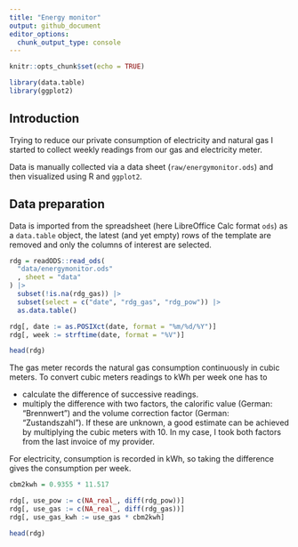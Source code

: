 ```yaml
---
title: "Energy monitor"
output: github_document
editor_options: 
  chunk_output_type: console
---
```


```r
knitr::opts_chunk$set(echo = TRUE)

library(data.table)
library(ggplot2)
```

## Introduction

Trying to reduce our private consumption of electricity and natural gas I started 
to collect weekly readings from our gas and electricity meter. 

Data is manually collected via a data sheet (`raw/energymonitor.ods`) and then 
visualized using R and `ggplot2`.

## Data preparation

Data is imported from the spreadsheet (here LibreOffice Calc format `ods`) as a 
`data.table` object, the latest (and yet empty) rows of the template are 
removed and only the columns of interest are selected. 

```r
rdg = readODS::read_ods(
  "data/energymonitor.ods"
  , sheet = "data"
) |> 
  subset(!is.na(rdg_gas)) |> 
  subset(select = c("date", "rdg_gas", "rdg_pow")) |> 
  as.data.table()

rdg[, date := as.POSIXct(date, format = "%m/%d/%Y")]
rdg[, week := strftime(date, format = "%V")]

head(rdg)
```

The gas meter records the natural gas consumption continuously in 
cubic meters. To convert cubic meters readings to kWh per week one has to 

* calculate the difference of successive readings. 
* multiply the difference with two factors, the calorific value (German: "Brennwert") 
and the volume correction factor (German: "Zustandszahl"). If these are unknown, 
a good estimate can be achieved by multiplying the cubic meters with 10. In my 
case, I took both factors from the last invoice of my provider. 

For electricity, consumption is recorded in kWh, so taking the difference gives 
the consumption per week. 

```r
cbm2kwh = 0.9355 * 11.517 

rdg[, use_pow := c(NA_real_, diff(rdg_pow))]
rdg[, use_gas := c(NA_real_, diff(rdg_gas))]
rdg[, use_gas_kwh := use_gas * cbm2kwh]

head(rdg)
```


